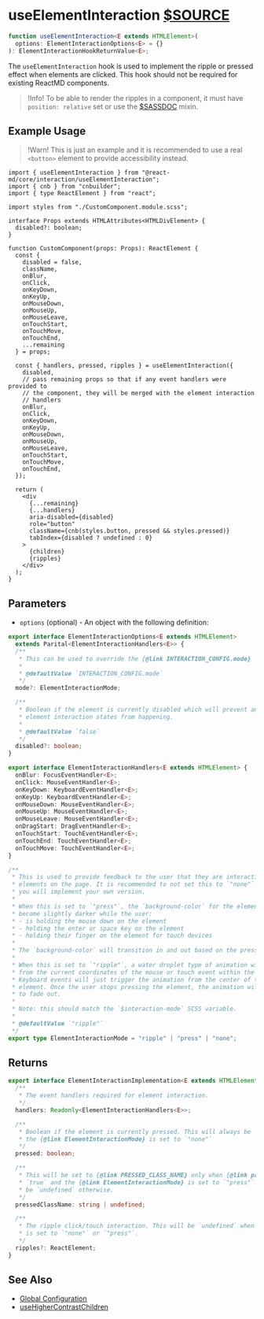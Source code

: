# useElementInteraction [$SOURCE](packages/core/src/interaction/useElementInteraction.tsx)

```ts disableTransform
function useElementInteraction<E extends HTMLElement>(
  options: ElementInteractionOptions<E> = {}
): ElementInteractionHookReturnValue<E>;
```

The `useElementInteraction` hook is used to implement the ripple or pressed
effect when elements are clicked. This hook should not be required for existing
ReactMD components.

> !Info! To be able to render the ripples in a component, it must have
> `position: relative` set or use the [$SASSDOC](interaction-surface) mixin.

## Example Usage

> !Warn! This is just an example and it is recommended to use a real `<button>`
> element to provide accessibility instead.

```tsx
import { useElementInteraction } from "@react-md/core/interaction/useElementInteraction";
import { cnb } from "cnbuilder";
import { type ReactElement } from "react";

import styles from "./CustomComponent.module.scss";

interface Props extends HTMLAttributes<HTMLDivElement> {
  disabled?: boolean;
}

function CustomComponent(props: Props): ReactElement {
  const {
    disabled = false,
    className,
    onBlur,
    onClick,
    onKeyDown,
    onKeyUp,
    onMouseDown,
    onMouseUp,
    onMouseLeave,
    onTouchStart,
    onTouchMove,
    onTouchEnd,
    ...remaining
  } = props;

  const { handlers, pressed, ripples } = useElementInteraction({
    disabled,
    // pass remaining props so that if any event handlers were provided to
    // the component, they will be merged with the element interaction
    // handlers
    onBlur,
    onClick,
    onKeyDown,
    onKeyUp,
    onMouseDown,
    onMouseUp,
    onMouseLeave,
    onTouchStart,
    onTouchMove,
    onTouchEnd,
  });

  return (
    <div
      {...remaining}
      {...handlers}
      aria-disabled={disabled}
      role="button"
      className={cnb(styles.button, pressed && styles.pressed)}
      tabIndex={disabled ? undefined : 0}
    >
      {children}
      {ripples}
    </div>
  );
}
```

## Parameters

- `options` (optional) - An object with the following definition:

```ts disableTransform
export interface ElementInteractionOptions<E extends HTMLElement>
  extends Parital<ElementInteractionHandlers<E>> {
  /**
   * This can be used to override the {@link INTERACTION_CONFIG.mode}
   *
   * @defaultValue `INTERACTION_CONFIG.mode`
   */
  mode?: ElementInteractionMode;

  /**
   * Boolean if the element is currently disabled which will prevent any of the
   * element interaction states from happening.
   *
   * @defaultValue `false`
   */
  disabled?: boolean;
}

export interface ElementInteractionHandlers<E extends HTMLElement> {
  onBlur: FocusEventHandler<E>;
  onClick: MouseEventHandler<E>;
  onKeyDown: KeyboardEventHandler<E>;
  onKeyUp: KeyboardEventHandler<E>;
  onMouseDown: MouseEventHandler<E>;
  onMouseUp: MouseEventHandler<E>;
  onMouseLeave: MouseEventHandler<E>;
  onDragStart: DragEventHandler<E>;
  onTouchStart: TouchEventHandler<E>;
  onTouchEnd: TouchEventHandler<E>;
  onTouchMove: TouchEventHandler<E>;
}

/**
 * This is used to provide feedback to the user that they are interacting with
 * elements on the page. It is recommended to not set this to `"none"` unless
 * you will implement your own version.
 *
 * When this is set to `"press"`, the `background-color` for the element will
 * become slightly darker while the user:
 * - is holding the mouse down on the element
 * - holding the enter or space key on the element
 * - holding their finger on the element for touch devices
 *
 * The `background-color` will transition in and out based on the pressed state.
 *
 * When this is set to `"ripple"`, a water droplet type of animation will appear
 * from the current coordinates of the mouse or touch event within the element.
 * Keyboard events will just trigger the animation from the center of the
 * element. Once the user stops pressing the element, the animation will start
 * to fade out.
 *
 * Note: this should match the `$interaction-mode` SCSS variable.
 *
 * @defaultValue `"ripple"`
 */
export type ElementInteractionMode = "ripple" | "press" | "none";
```

## Returns

```ts disableTransform
export interface ElementInteractionImplementation<E extends HTMLElement> {
  /**
   * The event handlers required for element interaction.
   */
  handlers: Readonly<ElementInteractionHandlers<E>>;

  /**
   * Boolean if the element is currently pressed. This will always be `false` if
   * the {@link ElementInteractionMode} is set to `"none"`
   */
  pressed: boolean;

  /**
   * This will be set to {@link PRESSED_CLASS_NAME} only when {@link pressed} is
   * `true` and the {@link ElementInteractionMode} is set to `"press"`. It will
   * be `undefined` otherwise.
   */
  pressedClassName: string | undefined;

  /**
   * The ripple click/touch interaction. This will be `undefined` when the {@link ElementInteractionMode}
   * is set to `"none"` or `"press"`.
   */
  ripples?: ReactElement;
}
```

## See Also

- [Global Configuration](/customization/global-configuration)
- [useHigherContrastChildren](./use-higher-contrast-children)

